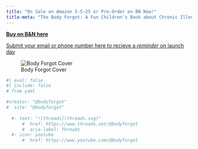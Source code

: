 ```yaml
---
title: "On Sale on Amazon 5-5-25 or Pre-Order on BN Now!"
title-meta: "The Body Forgot: A Fun Children's Book about Chronic Illness & Friendshp"
---
```


[**Buy on B&N here**](https://www.barnesandnoble.com/w/the-body-forgot-casey-jayne/1147087554?ean=9798992578805 "pre-order")

[Submit your email or phone number here to recieve a *reminder* on launch day](https://docs.google.com/forms/d/e/1FAIpQLSdL6JOi0iWg1VJK7bRre6tmFeJsbuHc24yemFETdX1Kl2uN5w/viewform "reminder email")

![Body Forgot Cover](9798992578812.jpg){.preview-image fig-alt="Cover image of The Body Forgot Book.  Image of the front cover of The Body Forgot showing the characters.  Left to right Mr. Flores, a middle aged mexican-american with a blue shirt tucked into grey pants, a bals head, and an ostemy bag standing with hands in pockets.  Aunt Casey a white adult with long brown hair and bangs, waving and wearing a green jumpsuit and blue shirt.  Rohan, a young indian boy with blue glasses a red shirt with white sleeves and purple shorts.  Alisha a young black girl with a blue bow in a bun, hearing aids, a blood sugar monitor patch and a pink dress with a flower on it.  And Sheila, a young white girl with curly red hair sitting in a wheelchair and waving, wearing a purple t shirt and pink pants. "} 



```r
#| eval: false
#| include: false
# from yaml 

#creator: "@bodyforgot"
#  site: "@bodyforgot"
  
  #- text: "![threads](threads.svg)"
      #  href: https://www.threads.net/@bodyforgot
      #  aria-label: Threads
  #- icon: youtube
      #  href: https://www.youtube.com/@Bodyforgot

```
